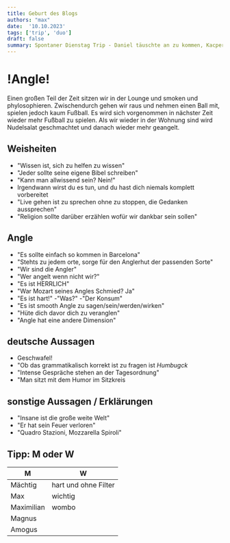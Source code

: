 ```yaml
---
title: Geburt des Blogs
authors: "max" 
date:  '10.10.2023'
tags: ['trip', 'duo']
draft: false
summary: Spontaner Dienstag Trip - Daniel täuschte an zu kommen, Kacper und Max fangen am frühen Nachmittag an zu trippen
---
```


#  !Angle!
Einen großen Teil der Zeit sitzen wir in der Lounge und smoken und phylosophieren. 
Zwischendurch gehen wir raus und nehmen einen Ball mit, spielen jedoch kaum Fußball. 
Es wird sich vorgenommen in nächster Zeit wieder mehr Fußball zu spielen.
Als wir wieder in der Wohnung sind wird Nudelsalat geschmachtet und danach wieder mehr geangelt.

## Weisheiten

- "Wissen ist, sich zu helfen zu wissen"
- "Jeder sollte seine eigene Bibel schreiben"
- "Kann man allwissend sein? Nein!"
- Irgendwann wirst du es tun, und du hast dich niemals komplett vorbereitet
- "Live gehen ist zu sprechen ohne zu stoppen, die Gedanken aussprechen"
- "Religion sollte darüber erzählen wofür wir dankbar sein sollen"


##  Angle

- "Es sollte einfach so kommen in Barcelona"
- "Stehts zu jedem orte, sorge für den Anglerhut der passenden Sorte"
- "Wir sind die Angler"
- "Wer angelt wenn nicht wir?"
- "Es ist HERRLICH"
- "War Mozart seines Angles Schmied? Ja"
- "Es ist hart!" -"Was?" -"Der Konsum"
- "Es ist smooth Angle zu sagen/sein/werden/wirken"
- "Hüte dich davor dich zu veranglen"
- "Angle hat eine andere Dimension"

## deutsche Aussagen

- Geschwafel!
- "Ob das grammatikalisch korrekt ist zu fragen ist *Humbugck*
- "Intense Gespräche stehen an der Tagesordnung"
- "Man sitzt mit dem Humor im Sitzkreis

## sonstige Aussagen / Erklärungen

- "Insane ist die große weite Welt"
- "Er hat sein Feuer verloren"
- "Quadro Stazioni, Mozzarella Spiroli"

## Tipp: M oder W

| M          | W                    |
|------------|----------------------|
| Mächtig    | hart und ohne Filter |
| Max        | wichtig              |
| Maximilian | wombo                |
| Magnus     |                      |
| Amogus     |                      |